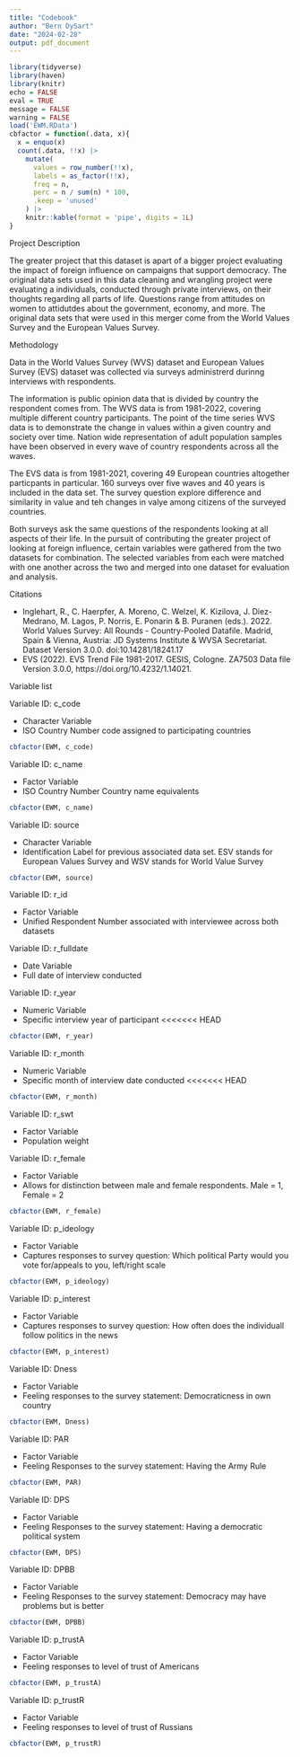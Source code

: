 ```yaml
---
title: "Codebook"
author: "Bern DySart"
date: "2024-02-28"
output: pdf_document
---
```

```r
library(tidyverse)
library(haven)
library(knitr)
echo = FALSE
eval = TRUE
message = FALSE
warning = FALSE
load('EWM.RData')
cbfactor = function(.data, x){
  x = enquo(x)
  count(.data, !!x) |>
    mutate(
      values = row_number(!!x),
      labels = as_factor(!!x),
      freq = n,
      perc = n / sum(n) * 100,
      .keep = 'unused'
    ) |>
    knitr::kable(format = 'pipe', digits = 1L)
}
```

Project Description

The greater project that this dataset is apart of a bigger project evaluating the impact of foreign influence on campaigns that support democracy. The original data sets used in this data cleaning and wrangling project were evaluating a individuals, conducted through private interviews, on their thoughts regarding all parts of life. Questions range from attitudes on women to attidutdes about the government, economy, and more. The original data sets that were used in this merger come from the World Values Survey and the European Values Survey.


Methodology

Data in the World Values Survey (WVS) dataset and European Values Survey (EVS) dataset was collected via surveys administrerd durinng interviews with respondents.

The information is public opinion data that is divided by country the respondent comes from. The WVS data is from 1981-2022, covering multiple different country participants. The point of the time series WVS data is to demonstrate the change in values within a given country and society over time. Nation wide representation of adult population samples have been observed in every wave of country respondents across all the waves. 

The EVS data is from 1981-2021, covering 49 European countries altogether particpants in particular. 160 surveys over five waves and 40 years is included in the data set. The survey question explore difference and similarity in value and teh changes in valye among citizens of the surveyed countries. 

Both surveys ask the same questions of the respondents looking at all aspects of their life. In the pursuit of contributing the greater project of looking at foreign influence, certain variables were gathered from the two datasets for combination. The selected variables from each were matched with one another across the two and merged into one dataset for evaluation and analysis. 

Citations

- Inglehart, R., C. Haerpfer, A. Moreno, C. Welzel, K. Kizilova, J. Diez-Medrano, M. Lagos, P. Norris, E. Ponarin & B. Puranen (eds.). 2022. World Values Survey: All Rounds - Country-Pooled Datafile. Madrid, Spain & Vienna, Austria: JD Systems Institute & WVSA Secretariat. Dataset Version 3.0.0. doi:10.14281/18241.17
- EVS (2022). EVS Trend File 1981-2017. GESIS, Cologne. ZA7503 Data file Version 3.0.0, https://doi.org/10.4232/1.14021.


Variable list

 
Variable ID: c_code

- Character Variable
- ISO Country Number code assigned to participating countries
```r
cbfactor(EWM, c_code)
```

Variable ID: c_name

- Factor Variable
- ISO Country Number Country name equivalents
```r
cbfactor(EWM, c_name) 
```

Variable ID: source

- Character Variable
- Identification Label for previous associated data set. ESV stands for European Values Survey and WSV stands for World Value Survey
```r
cbfactor(EWM, source)
```

Variable ID: r_id

- Factor Variable
- Unified Respondent Number associated with interviewee across both datasets

Variable ID: r_fulldate

- Date Variable
- Full date of interview conducted

Variable ID: r_year

- Numeric Variable
- Specific interview year of participant
<<<<<<< HEAD
```r
cbfactor(EWM, r_year)
```

Variable ID: r_month

- Numeric Variable
- Specific month of interview date conducted
<<<<<<< HEAD
```r
cbfactor(EWM, r_month)
```

Variable ID: r_swt

- Factor Variable
- Population weight

Variable ID: r_female

- Factor Variable
- Allows for distinction between male and female respondents. Male = 1, Female = 2
```r
cbfactor(EWM, r_female)
```

Variable ID: p_ideology

- Factor Variable
- Captures responses to survey question: Which political Party would you vote for/appeals to you, left/right scale
```r
cbfactor(EWM, p_ideology)
```

Variable ID: p_interest

- Factor Variable
- Captures responses to survey question: How often does the individuall follow politics in the news
```r
cbfactor(EWM, p_interest)
```

Variable ID: Dness

- Factor Variable
- Feeling responses to the survey statement: Democraticness in own country
```r
cbfactor(EWM, Dness)
```

Variable ID: PAR

- Factor Variable
- Feeling Responses to the survey statement: Having the Army Rule
```r
cbfactor(EWM, PAR)
```

Variable ID: DPS

- Factor Variable
- Feeling Responses to the survey statement: Having a democratic political system
```r
cbfactor(EWM, DPS)
```

Variable ID: DPBB

- Factor Variable
- Feeling Responses to the survey statement: Democracy may have problems but is better
```r
cbfactor(EWM, DPBB)
```

Variable ID: p_trustA

- Factor Variable
- Feeling responses to level of trust of Americans
```r
cbfactor(EWM, p_trustA)
```

Variable ID: p_trustR

- Factor Variable
- Feeling responses to level of trust of Russians
```r
cbfactor(EWM, p_trustR)
```